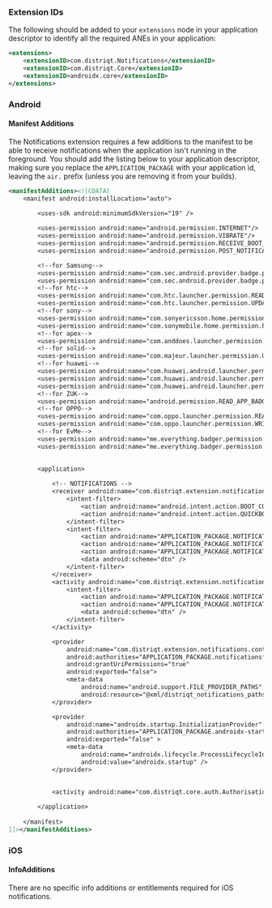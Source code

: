 
### Extension IDs

The following should be added to your `extensions` node in your application descriptor to identify all the required ANEs in your application:

```xml
<extensions>
    <extensionID>com.distriqt.Notifications</extensionID>
    <extensionID>com.distriqt.Core</extensionID>
    <extensionID>androidx.core</extensionID>
</extensions>
```



### Android

#### Manifest Additions

The Notifications extension requires a few additions to the manifest to be able to receive notifications when the application isn't running in the foreground. You should add the listing below to your application descriptor, making sure you replace the `APPLICATION_PACKAGE` with your application id, leaving the `air.` prefix (unless you are removing it from your builds).


```xml
<manifestAdditions><![CDATA[
	<manifest android:installLocation="auto">

		<uses-sdk android:minimumSdkVersion="19" />
		
		<uses-permission android:name="android.permission.INTERNET"/>
		<uses-permission android:name="android.permission.VIBRATE"/>
		<uses-permission android:name="android.permission.RECEIVE_BOOT_COMPLETED" />
		<uses-permission android:name="android.permission.POST_NOTIFICATIONS"/>

		<!--for Samsung-->
		<uses-permission android:name="com.sec.android.provider.badge.permission.READ"/>
		<uses-permission android:name="com.sec.android.provider.badge.permission.WRITE"/>
		<!--for htc-->
		<uses-permission android:name="com.htc.launcher.permission.READ_SETTINGS"/>
		<uses-permission android:name="com.htc.launcher.permission.UPDATE_SHORTCUT"/>
		<!--for sony-->
		<uses-permission android:name="com.sonyericsson.home.permission.BROADCAST_BADGE"/>
		<uses-permission android:name="com.sonymobile.home.permission.PROVIDER_INSERT_BADGE"/>
		<!--for apex-->
		<uses-permission android:name="com.anddoes.launcher.permission.UPDATE_COUNT"/>
		<!--for solid-->
		<uses-permission android:name="com.majeur.launcher.permission.UPDATE_BADGE"/>
		<!--for huawei-->
		<uses-permission android:name="com.huawei.android.launcher.permission.CHANGE_BADGE"/>
		<uses-permission android:name="com.huawei.android.launcher.permission.READ_SETTINGS"/>
		<uses-permission android:name="com.huawei.android.launcher.permission.WRITE_SETTINGS"/>
		<!--for ZUK-->
		<uses-permission android:name="android.permission.READ_APP_BADGE"/>
		<!--for OPPO-->
		<uses-permission android:name="com.oppo.launcher.permission.READ_SETTINGS"/>
		<uses-permission android:name="com.oppo.launcher.permission.WRITE_SETTINGS"/>
		<!--for EvMe-->
		<uses-permission android:name="me.everything.badger.permission.BADGE_COUNT_READ"/>
		<uses-permission android:name="me.everything.badger.permission.BADGE_COUNT_WRITE"/>
		

		<application>
		
			<!-- NOTIFICATIONS -->
			<receiver android:name="com.distriqt.extension.notifications.notifications.receivers.NotificationReceiver" android:exported="false">
				<intent-filter>
					<action android:name="android.intent.action.BOOT_COMPLETED" />
					<action android:name="android.intent.action.QUICKBOOT_POWERON" />
				</intent-filter>
				<intent-filter>
					<action android:name="APPLICATION_PACKAGE.NOTIFICATION_DELAYED" />
					<action android:name="APPLICATION_PACKAGE.NOTIFICATION_DELETED" />
					<action android:name="APPLICATION_PACKAGE.NOTIFICATION_ACTION" />
					<data android:scheme="dtn" />
				</intent-filter>
			</receiver>
			<activity android:name="com.distriqt.extension.notifications.notifications.NotificationActivity" android:exported="false">
				<intent-filter>
					<action android:name="APPLICATION_PACKAGE.NOTIFICATION_SELECTED" />
					<action android:name="APPLICATION_PACKAGE.NOTIFICATION_ACTION" />
					<data android:scheme="dtn" />
				</intent-filter>
			</activity>

			<provider
				android:name="com.distriqt.extension.notifications.content.FileProvider"
				android:authorities="APPLICATION_PACKAGE.notificationsfileprovider"
				android:grantUriPermissions="true"
				android:exported="false">
				<meta-data 
					android:name="android.support.FILE_PROVIDER_PATHS" 
					android:resource="@xml/distriqt_notifications_paths" />
			</provider>

			<provider
				android:name="androidx.startup.InitializationProvider"
				android:authorities="APPLICATION_PACKAGE.androidx-startup"
				android:exported="false" >
				<meta-data
					android:name="androidx.lifecycle.ProcessLifecycleInitializer"
					android:value="androidx.startup" />
			</provider>

			
			<activity android:name="com.distriqt.core.auth.AuthorisationActivity" android:theme="@android:style/Theme.Translucent.NoTitleBar" android:exported="false" />
					
		</application>
		
	</manifest>
]]></manifestAdditions>
```



### iOS

#### InfoAdditions

There are no specific info additions or entitlements required for iOS notifications.


